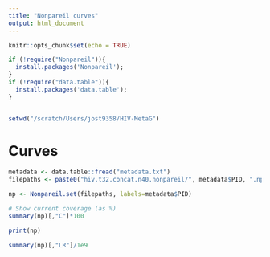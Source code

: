 ```yaml
---
title: "Nonpareil curves"
output: html_document
---
```


```r
knitr::opts_chunk$set(echo = TRUE)

if (!require("Nonpareil")){
  install.packages('Nonpareil');  
}
if (!require("data.table")){
  install.packages('data.table');  
}


setwd("/scratch/Users/jost9358/HIV-MetaG")
```

# Curves
```r
metadata <- data.table::fread("metadata.txt")
filepaths <- paste0("hiv.t32.concat.n40.nonpareil/", metadata$PID, ".npo")

np <- Nonpareil.set(filepaths, labels=metadata$PID)

# Show current coverage (as %)
summary(np)[,"C"]*100

print(np) 

summary(np)[,"LR"]/1e9

```